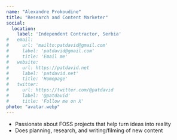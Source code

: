```yaml
---
name: "Alexandre Prokoudine"
title: "Research and Content Marketer"
social:
  location:
    label: 'Independent Contractor, Serbia'
#   email:
#     url: 'mailto:patdavid@gmail.com'
#     label: 'patdavid@gmail.com'
#     title: 'Email me'
#   website:
#     url: https://patdavid.net
#     label: 'patdavid.net'
#     title: 'Homepage'
#   twitter:
#     url: https://twitter.com/@patdavid
#     label: '@patdavid'
#     title: 'Follow me on X'
photo: "avatar.webp"
---
```



<TeamMember frontMatter={frontMatter}>

 - Passionate about FOSS projects that help turn ideas into reality
 - Does planning, research, and writing/filming of new content

</TeamMember>

